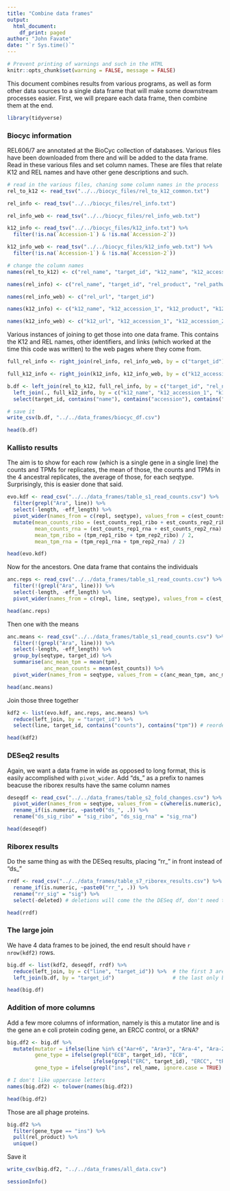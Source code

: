 ```yaml
---
title: "Combine data frames"
output: 
  html_document:
    df_print: paged
author: "John Favate"
date: "`r Sys.time()`"
---
```


<style type="text/css">
.main-container {
  max-width: 1200px;
  margin-left: auto;
  margin-right: auto;
}
</style>

```r
# Prevent printing of warnings and such in the HTML
knitr::opts_chunk$set(warning = FALSE, message = FALSE)
```

This document combines results from various programs, as well as form other data sources to a single data frame that will make some downstream processes easier. First, we will prepare each data frame, then combine them at the end.

```r
library(tidyverse)
```

### Biocyc information

REL606/7 are annotated at the BioCyc collection of databases. Various files have been downloaded from there and will be added to the data frame. Read in these various files and set column names. These are files that relate K12 and REL names and have other gene descriptions and such. 
```r
# read in the various files, chaning some column names in the process
rel_to_k12 <- read_tsv("../../biocyc_files/rel_to_k12_common.txt") 

rel_info <- read_tsv("../../biocyc_files/rel_info.txt")

rel_info_web <- read_tsv("../../biocyc_files/rel_info_web.txt")

k12_info <- read_tsv("../../biocyc_files/k12_info.txt") %>%
  filter(!is.na(`Accession-1`) & !is.na(`Accession-2`))

k12_info_web <- read_tsv("../../biocyc_files/k12_info_web.txt") %>%
  filter(!is.na(`Accession-1`) & !is.na(`Accession-2`))

# change the column names
names(rel_to_k12) <- c("rel_name", "target_id", "k12_name", "k12_accession_1", "k12_accession_2")

names(rel_info) <- c("rel_name", "target_id", "rel_product", "rel_pathways", "rel_reactions")

names(rel_info_web) <- c("rel_url", "target_id")

names(k12_info) <- c("k12_name", "k12_accession_1", "k12_product", "k12_accession_2", "k12_pathways", "k12_reactions")

names(k12_info_web) <- c("k12_url", "k12_accession_1", "k12_accession_2")
```

Various instances of joining to get those into one data frame. This contains the K12 and REL names, other identifiers, and links (which worked at the time this code was written) to the web pages where they come from.
```r
full_rel_info <- right_join(rel_info, rel_info_web, by = c("target_id"))

full_k12_info <- right_join(k12_info, k12_info_web, by = c("k12_accession_1", "k12_accession_2"))

b.df <- left_join(rel_to_k12, full_rel_info, by = c("target_id", "rel_name")) %>%
  left_join(., full_k12_info, by = c("k12_name", "k12_accession_1", "k12_accession_2")) %>%
  select(target_id, contains("name"), contains("accession"), contains("product"), contains("pathway"), contains("reaction"), everything())

# save it
write_csv(b.df, "../../data_frames/biocyc_df.csv")

head(b.df)
```

### Kallisto results

The aim is to show for each row (which is a single gene in a single line) the counts and TPMs for replicates, the mean of those, the counts and TPMs in the 4 ancestral replicates, the average of those, for each seqtype. Surprisingly, this is easier done that said.
```r
evo.kdf <- read_csv("../../data_frames/table_s1_read_counts.csv") %>%              # read the df in
  filter(grepl("Ara", line)) %>%                                                   # only want evo for this part
  select(-length, -eff_length) %>%                                                 # remove these columns
  pivot_wider(names_from = c(repl, seqtype), values_from = c(est_counts, tpm)) %>% # reshape to a wide format
  mutate(mean_counts_ribo = (est_counts_rep1_ribo + est_counts_rep2_ribo) / 2,     # calculate the various means
         mean_counts_rna = (est_counts_rep1_rna + est_counts_rep2_rna) / 2,
         mean_tpm_ribo = (tpm_rep1_ribo + tpm_rep2_ribo) / 2,
         mean_tpm_rna = (tpm_rep1_rna + tpm_rep2_rna) / 2)

head(evo.kdf)
```

Now for the ancestors. One data frame that contains the individuals
```r
anc.reps <- read_csv("../../data_frames/table_s1_read_counts.csv") %>%
  filter(!(grepl("Ara", line))) %>%
  select(-length, -eff_length) %>% 
  pivot_wider(names_from = c(repl, line, seqtype), values_from = c(est_counts, tpm))

head(anc.reps)
```

Then one with the means
```r
anc.means <- read_csv("../../data_frames/table_s1_read_counts.csv") %>%
  filter(!(grepl("Ara", line))) %>%
  select(-length, -eff_length) %>% 
  group_by(seqtype, target_id) %>% 
  summarise(anc_mean_tpm = mean(tpm),
            anc_mean_counts = mean(est_counts)) %>% 
  pivot_wider(names_from = seqtype, values_from = c(anc_mean_tpm, anc_mean_counts))

head(anc.means)
```

Join those three together
```r
kdf2 <- list(evo.kdf, anc.reps, anc.means) %>% 
  reduce(left_join, by = "target_id") %>% 
  select(line, target_id, contains("counts"), contains("tpm")) # reordering to group TPM and counts

head(kdf2)
```

### DESeq2 results

Again, we want a data frame in wide as opposed to long format, this is easily accomplished with `pivot_wider`. Add "ds_" as a prefix to names beacuse the riborex results have the same column names
```r
deseqdf <- read_csv("../../data_frames/table_s2_fold_changes.csv") %>% 
  pivot_wider(names_from = seqtype, values_from = c(where(is.numeric), sig)) %>% 
  rename_if(is.numeric, ~paste0("ds_", .)) %>% 
  rename("ds_sig_ribo" = "sig_ribo", "ds_sig_rna" = "sig_rna")

head(deseqdf)
```

### Riborex results

Do the same thing as with the DESeq results, placing "rr_" in front instead of "ds_"
```r
rrdf <- read_csv("../../data_frames/table_s7_riborex_results.csv") %>% 
  rename_if(is.numeric, ~paste0("rr_", .)) %>% 
  rename("rr_sig" = "sig") %>% 
  select(-deleted) # deletions will come the the DESeq df, don't need them here too

head(rrdf)
```


### The large join

We have 4 data frames to be joined, the end result should have `r nrow(kdf2)` rows. 
```r
big.df <- list(kdf2, deseqdf, rrdf) %>% 
  reduce(left_join, by = c("line", "target_id")) %>%  # the first 3 are joined by line and target_id
  left_join(b.df, by = "target_id")                   # the last only by target_id

head(big.df)
```

### Addition of more columns

Add a few more columns of information, namely is this a mutator line and is the gene an e coli protein coding gene, an ERCC control, or a tRNA?
```r
big.df2 <- big.df %>% 
  mutate(mutator = ifelse(line %in% c("Aar+6", "Ara+3", "Ara-4", "Ara-2", "Ara-1", "Ara-3"), TRUE, FALSE), 
         gene_type = ifelse(grepl("ECB", target_id), "ECB",                                               
                            ifelse(grepl("ERC", target_id), "ERCC", "tRNA")),
         gene_type = ifelse(grepl("ins", rel_name, ignore.case = TRUE) | grepl("ins", k12_name, ignore.case = TRUE), "ins", gene_type))

# I don't like uppercase letters
names(big.df2) <- tolower(names(big.df2))

head(big.df2)
```

Those are all phage proteins.
```r
big.df2 %>% 
  filter(gene_type == "ins") %>% 
  pull(rel_product) %>% 
  unique()
```
Save it
```r
write_csv(big.df2, "../../data_frames/all_data.csv")
```

```r
sessionInfo()
```

